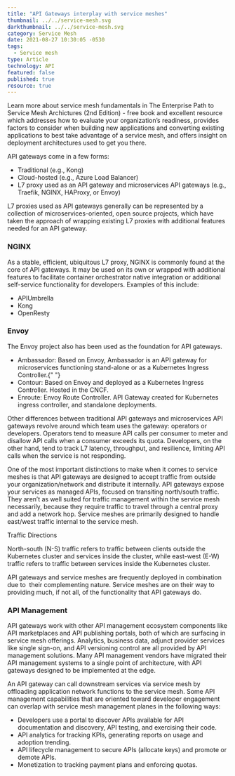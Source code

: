 ```yaml
---
title: "API Gateways interplay with service meshes"
thumbnail: ../../service-mesh.svg
darkthumbnail: ../../service-mesh.svg
category: Service Mesh
date: 2021-08-27 10:30:05 -0530
tags:
  - Service mesh
type: Article
technology: API
featured: false
published: true
resource: true
---
```


<ResourcesWrapper>
  <div className="intro">
    <p>Learn more about service mesh fundamentals in <Link className="blog" to="/learn/service-mesh-books/the-enterprise-path-to-service-mesh-architectures-2nd-edition">The Enterprise Path to Service Mesh Archictures (2nd Edition)</Link> -  free book and excellent resource which addresses how to evaluate your organization’s readiness, provides factors to consider when building new applications and converting existing applications to best take advantage of a service mesh, and offers insight on deployment architectures used to get you there.</p>
  </div>

<p>API gateways come in a few forms:</p>
<ul>
  <li>Traditional (e.g., Kong)</li>
  <li>Cloud-hosted (e.g., Azure Load Balancer)</li>
  <li>
    L7 proxy used as an API gateway and microservices API gateways (e.g.,
    Traefik, NGINX, HAProxy, or Envoy)
  </li>
</ul>

<p>
  L7 proxies used as API gateways generally can be represented by a collection
  of microservices-oriented, open source projects, which have taken the approach
  of wrapping existing L7 proxies with additional features needed for an API
  gateway.
</p>

<h3>NGINX</h3>
<p>
  As a stable, efficient, ubiquitous L7 proxy, NGINX is commonly found at the
  core of API gateways. It may be used on its own or wrapped with additional
  features to facilitate container orchestrator native integration or additional
  self-service functionality for developers. Examples of this include:
</p>
<ul>
  <li>APIUmbrella</li>
  <li>Kong</li>
  <li>OpenResty</li>
</ul>

<h3>Envoy</h3>

<p>The Envoy project also has been used as the foundation for API gateways.</p>

<ul>
  <li>
    Ambassador: Based on Envoy, Ambassador is an API gateway for microservices
    functioning stand-alone or as a Kubernetes Ingress Controller.{" "}
  </li>
  <li>
    Contour: Based on Envoy and deployed as a Kubernetes Ingress Controller.
    Hosted in the CNCF.
  </li>
  <li>
    Enroute: Envoy Route Controller. API Gateway created for Kubernetes ingress
    controller, and standalone deployments.
  </li>
</ul>

<p>
  Other differences between traditional API gateways and microservices API
  gateways revolve around which team uses the gateway: operators or developers.
  Operators tend to measure API calls per consumer to meter and disallow API
  calls when a consumer exceeds its quota. Developers, on the other hand, tend
  to track L7 latency, throughput, and resilience, limiting API calls when the
  service is not responding.
</p>

<p>
  One of the most important distinctions to make when it comes to service meshes
  is that API gateways are designed to accept traffic from outside your
  organization/network and distribute it internally. API gateways expose your
  services as managed APIs, focused on transiting north/south traffic. They
  aren’t as well suited for traffic management within the service mesh
  necessarily, because they require traffic to travel through a central proxy
  and add a network hop. Service meshes are primarily designed to handle
  east/west traffic internal to the service mesh.
</p>

<div className="fact-left">
  Traffic Directions
  <p>
    North-south (N-S) traffic refers to traffic between clients outside the
    Kubernetes cluster and services inside the cluster, while east-west (E-W)
    traffic refers to traffic between services inside the Kubernetes cluster.
  </p>
</div>

<p>
  API gateways and service meshes are frequently deployed in combination due
  to  their complementing nature. Service meshes are on their way to providing
  much, if not all, of the functionality that API gateways do.
</p>

<h3>API Management</h3>

<p>
  API gateways work with other API management ecosystem components like API
  marketplaces and API publishing portals, both of which are surfacing in
  service mesh offerings. Analytics, business data, adjunct provider services
  like single sign-on, and API versioning control are all provided by API
  management solutions. Many API management vendors have migrated their API
  management systems to a single point of architecture, with API gateways
  designed to be implemented at the edge.
</p>

<p>
  An API gateway can call downstream services via service mesh by offloading
  application network functions to the service mesh. Some API management
  capabilities that are oriented toward developer engagement can overlap with
  service mesh management planes in the following ways:
</p>

<ul>
  <li>
    Developers use a portal to discover APIs available for API documentation and
    discovery, API testing, and exercising their code.
  </li>
  <li>
    API analytics for tracking KPIs, generating reports on usage and adoption
    trending.
  </li>
  <li>
    API lifecycle management to secure APIs (allocate keys) and promote or
    demote APIs.
  </li>
  <li>Monetization to tracking payment plans and enforcing quotas.</li>
</ul>

</ResourcesWrapper>
